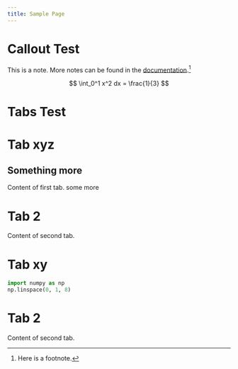 ```yaml
---
title: Sample Page
---
```


# Callout Test

::: {.callout-tip}
This is a note. More notes can be found in the [documentation](https://quarto.org/docs/).[^1]
:::

[^1]: Here is a footnote.

$$
\int_0^1 x^2 dx = \frac{1}{3}
$$

# Tabs Test

::: {.panel-tabset}

# Tab xyz

## Something more
Content of first tab. some more

# Tab 2
Content of second tab.

:::

::: {.panel-tabset}

# Tab xy

```python
import numpy as np
np.linspace(0, 1, 8)
```

# Tab 2
Content of second tab.

:::

